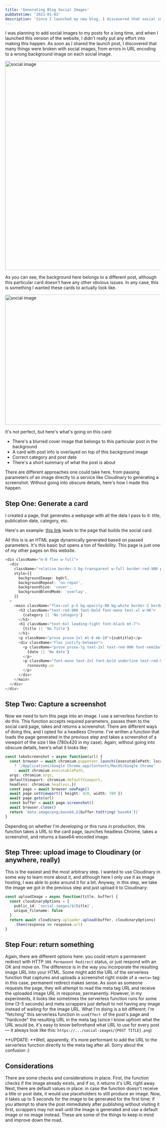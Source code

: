 ```yaml
---
title: 'Generating Blog Social Images'
pubDatetime: '2021-01-03'
description: 'Since I launched my new blog, I discovered that social images were broken; they were an afterthought after all, and I decided to fix it permanently.'
---
```


I was planning to add social images to my posts for a long time, and when I launched this version of the website, I didn't really put any effort into making this happen. As soon as I shared the launch post, I discovered that many things were broken with social images, from errors in URL encoding to a wrong background image on each social image.

<img
  alt="social image"
  src="/blog/posts/generating-blog-social-images/c05ee73d6a6f6f5ecb72a78795feaddf7cf4cd25-1200x675.png"
  width="1200"
  height="675"
/>

As you can see, the background here belongs to a different post, although this particular card doesn't have any other obvious issues. In any case, this is something I wanted these cards to actually look like.

<img
  alt="social image"
  src="/blog/posts/generating-blog-social-images/2b82a53bffadd9fcf4bc5e7dd32d8c2fc61829e1-780x420.png"
  width="780"
  height="420"
/>

It's not perfect, but here's what's going on this card:

- There's a blurred cover image that belongs to this particular post in the background
- A card with post info is overlayed on top of this background image
- Correct category and post date
- There's a short summary of what the post is about

There are different approaches one could take here, from passing parameters of an image directly to a service like Cloudinary to generating a screenshot. Without going into obscure details, here's how I made this happen.

## Step One: Generate a card

I created a page, that generates a webpage with all the data I pass to it: title, publication date, category, etc.

Here's an example: [this link](https://rosnovsky.us/generateOgImage?title=This%20is%20where%20the%20title%20goes&category=Category%20goes%20here&date=Jan%2011,%202021&subtitle=This%20is%20where%20the%20post%20summary%20goes,%20explaining%20wht%20the%20post%20or%20page%20is%20about&coverImage=https://images.unsplash.com/photo-1584824486516-0555a07fc511?ixid=MXwxMjA3fDB8MHxwaG90by1wYWdlfHx8fGVufDB8fHw%3D&ixlib=rb-1.2.1&auto=format&fit=crop&w=2100&q=80) leads to the page that builds the social card.

All this is is an HTML page dynamically generated based on passed parameters. It's this basic but opens a ton of flexibility. This page is just one of my other pages on this website.

```typescript
<div className="m-0 flex w-full">
  <div
    className="relative border-1 bg-transparent w-full border-red-900 p-6"
    style={{
      backgroundImage: bgUrl,
      backgroundRepeat: 'no-repat',
      backgroundSize: 'cover',
      backgroundBlendMode: 'overlay',
    }}
  >
    <main className="flex-col p-5 bg-opacity-80 bg-white border-2 border-black">
      <h3 className="text-red-900 font-bold font-mono text-xl w-96">
        {category || 'No category'}
      </h3>
      <h1 className="text-6xl leading-tight font-black mt-7">
        {title || 'No Title'}
      </h1>
      <p className="prose prose-2xl mt-8 mb-10">{subtitle}</p>
      <div className="flex justify-between">
        <p className="prose prose-lg text-2xl text-red-900 font-semibold font-mono">
          {date || 'No date'}
        </p>
        <p className="font-mono text-2xl font-bold underline text-red-900 ">
          rosnovsky.us
        </p>
      </div>
    </main>
  </div>
</div>
```

## Step Two: Capture a screenshot

Now we need to turn this page into an image. I use a serverless function to do this. This function accepts required parameters, passes them to the social card page, takes and returns a screenshot. There are different ways of doing this, and I opted for a headless Chrome. I've written a function that loads the page generated in the previous step and takes a screenshot of a viewport of the size I like (780x420 in my case). Again, without going into obscure details, here's what it looks like:

```typescript
const takeScreenshot = async function(url) {
  const browser = await chromium.puppeteer.launch({executablePath: local
    ? '/Applications/Google Chrome.app/Contents/MacOS/Google Chrome'
    : await chromium.executablePath,
  args: chromium.args,
  defaultViewport: chromium.defaultViewport,
  headless: chromium.headless,})
  const page = await browser.newPage()
  await page.setViewport({ height: 420, width: 780 })
  await page.goto(url)
  const buffer = await page.screenshot()
  await browser.close()
  return `data:image/png;base64,${buffer.toString('base64')}`
}
```

Depending on whether I'm developing or this runs in production, this function takes a URL to the card page, launches headless Chrome, takes a screenshot, and returns a base64-encoded image.

## Step Three: upload image to Cloudinary (or anywhere, really)

This is the easiest and the most arbitrary step. I wanted to use Cloudinary in some way to learn more about it, and although here I only use it as image hosting, I was able to poke around it for a bit. Anyway, in this step, we take the image we got in the previous step and just upload it to Cloudinary:

```typescript
const uploadImage = async function(title, buffer) {
  const cloudinaryOptions = {
    public_id: `social-images/${title}`,
    unique_filename: false
  }
  return await cloudinary.uploader.upload(buffer, cloudinaryOptions)
    .then(response => response.url)
}
```

## Step Four: return something

Again, there are different options here: you could return a permanent redirect with HTTP `308 Permanent Redirect` status, or just respond with an OK and move on. The difference is in the way you incorporate the resulting image URL into your HTML. Some might add the URL of the serverless function that captures and uploads a screenshot right inside of a `<meta>` tag: in this case, permanent redirect makes sense. As soon as someone requests the page, they will attempt to read the meta tag URL and receive the uploaded image URL in response, permanently. However, in my experiments, it looks like sometimes the serverless function runs for some time (3-5 seconds) and meta scrappers just default to not having any image instead of waiting for the image URL. What I'm doing is a bit different: I'm "fetching" this serverless function in `useEffect `of the post's page and "hardcode" the resulting URL in the meta tag (since I know upfront what the URL would be, it's easy to know beforehand what URL to use for every post — it always look like this: `https://.../social-images/{POST TITLE}.png`)

**UPDATE: **Well, apparently, it's more performant to add the URL to the serverless function directly to the meta tag after all. Sorry about the confusion :)

## Considerations

There are some checks and considerations in place. First, the function checks if the image already exists, and if so, it returns it's URL right away. Next, there are default values in place: in case the function doesn't receive a title or post date, it would use placeholders to still produce an image. Now, it takes up to 5 seconds for the image to be generated for the first time; if you attempt to share the post immediately after publishing without visiting it first, scrappers may not wait until the image is generated and use a default image or no image instead. These are some of the things to keep in mind and improve down the road.
